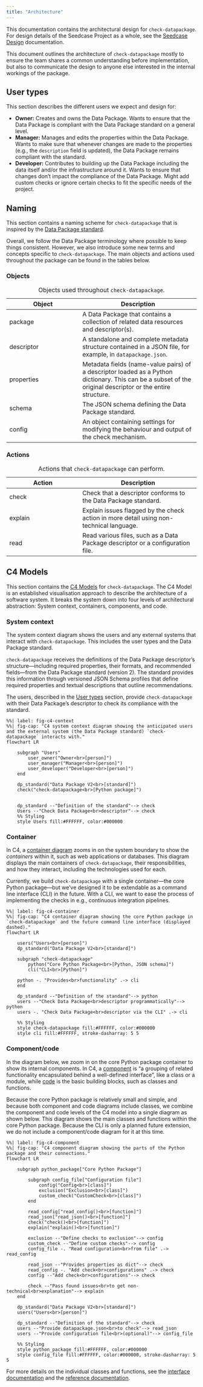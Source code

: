 ```yaml
---
title: "Architecture"
---
```


This documentation contains the architectural design for
`check-datapackage`. For design details of the Seedcase Project as a
whole, see the [Seedcase Design](https://design.seedcase-project.org)
documentation.

This document outlines the architecture of `check-datapackage` mostly to
ensure the team shares a common understanding before implementation, but
also to communicate the design to anyone else interested in the internal
workings of the package.

## User types {#user-types}

This section describes the different users we expect and design for:

-   **Owner:** Creates and owns the Data Package. Wants to ensure that
    the Data Package is compliant with the Data Package standard on a
    general level.
-   **Manager:** Manages and edits the properties within the Data
    Package. Wants to make sure that whenever changes are made to the
    properties (e.g., the `description` field is updated), the Data
    Package remains compliant with the standard.
-   **Developer:** Contributes to building up the Data Package including
    the data itself and/or the infrastructure around it. Wants to ensure
    that changes don't impact the compliance of the Data Package. Might
    add custom checks or ignore certain checks to fit the specific needs
    of the project.

## Naming

This section contains a naming scheme for `check-datapackage` that is
inspired by the [Data Package standard](https://datapackage.org/).

Overall, we follow the Data Package terminology where possible to keep
things consistent. However, we also introduce some new terms and
concepts specific to `check-datapackage`. The main objects and actions
used throughout the package can be found in the tables below.

### Objects

| Object | Description |
|----------------------------|--------------------------------------------|
| package | A Data Package that contains a collection of related data resources and descriptor(s). |
| descriptor | A standalone and complete metadata structure contained in a JSON file, for example, in `datapackage.json`. |
| properties | Metadata fields (name-value pairs) of a descriptor loaded as a Python dictionary. This can be a subset of the original descriptor or the entire structure. |
| schema | The JSON schema defining the Data Package standard. |
| config | An object containing settings for modifying the behaviour and output of the check mechanism. |

: Objects used throughout `check-datapackage`.

### Actions

| Action | Description |
|----------------------------|--------------------------------------------|
| check | Check that a descriptor conforms to the Data Package standard. |
| explain | Explain issues flagged by the check action in more detail using non-technical language. |
| read | Read various files, such as a Data Package descriptor or a configuration file. |

: Actions that `check-datapackage` can perform.

## C4 Models

This section contains the [C4 Models](https://c4model.com/) for
`check-datapackage`. The C4 Model is an established visualisation
approach to describe the architecture of a software system. It breaks
the system down into four levels of architectural abstraction: System
context, containers, components, and code.

### System context

The system context diagram shows the users and any external systems that
interact with `check-datapackage`. This includes the user types and the
Data Package standard.

`check-datapackage` receives the definitions of the Data Package
descriptor's structure---including required properties, their formats,
and recommended fields---from the Data Package standard (version 2). The
standard provides this information through versioned JSON Schema
profiles that define required properties and textual descriptions that
outline recommendations.

The users, described in the [User types](#user-types) section, provide
`check-datapackage` with their Data Package's descriptor to check its
compliance with the standard.

```mermaid
%%| label: fig-c4-context
%%| fig-cap: "C4 system context diagram showing the anticipated users and the external system (the Data Package standard) `check-datapackage` interacts with."
flowchart LR

    subgraph "Users"
        user_owner("Owner<br>[person]")
        user_manager("Manager<br>[person]")
        user_developer("Developer<br>[person]")
    end

    dp_standard("Data Package V2<br>[standard]")
    check("check-datapackage<br>[Python package]")


    dp_standard --"Definition of the standard"--> check
    Users --"Check Data Package<br>descriptor"--> check
    %% Styling
    style Users fill:#FFFFFF, color:#000000
```

### Container

In C4, a [container diagram](https://c4model.com/diagrams/container)
zooms in on the system boundary to show the *containers* within it, such
as web applications or databases. This diagram displays the main
containers of `check-datapackage`, their responsibilities, and how they
interact, including the technologies used for each.

Currently, we build `check-datapackage` with a single container---the
core Python package---but we've designed it to be extendable as a
command line interface (CLI) in the future. With a CLI, we want to ease
the process of implementing the checks in e.g., continuous integration
pipelines.

```mermaid
%%| label: fig-c4-container
%%| fig-cap: "C4 container diagram showing the core Python package in `check-datapackage` and the future command line interface (displayed dashed)."
flowchart LR

    users("Users<br>[person]")
    dp_standard("Data Package V2<br>[standard]")

    subgraph "check-datapackage"
        python("Core Python Package<br>[Python, JSON schema]")
        cli("CLI<br>[Python]")

    python -. "Provides<br>functionality" .-> cli
    end

    dp_standard --"Definition of the standard"--> python
    users --"Check Data Package<br>descriptor programmatically"--> python
    users -. "Check Data Package<br>descriptor via the CLI" .-> cli

    %% Styling
    style check-datapackage fill:#FFFFFF, color:#000000
    style cli fill:#FFFFFF, stroke-dasharray: 5 5
```

### Component/code

In the diagram below, we zoom in on the core Python package container to
show its internal components. In C4, a
[component](https://c4model.com/abstractions/component) is "a grouping
of related functionality encapsulated behind a well-defined interface",
like a class or a module, while
[code](https://c4model.com/abstractions/code) is the basic building
blocks, such as classes and functions.

Because the core Python package is relatively small and simple, and
because both component and code diagrams include classes, we combine the
component and code levels of the C4 model into a single diagram as shown
below. This diagram shows the main classes and functions within the core
Python package. Because the CLI is only a planned future extension, we
do not include a component/code diagram for it at this time.

```mermaid
%%| label: fig-c4-component
%%| fig-cap: "C4 component diagram showing the parts of the Python package and their connections."
flowchart LR

    subgraph python_package["Core Python Package"]

        subgraph config_file["Configuration file"]
            config("Config<br>[class]")
            exclusion("Exclusion<br>[class]")
            custom_check("CustomCheck<br>[class]")
        end

        read_config["read_config()<br>[function]"]
        read_json["read_json()<br>[function]"]
        check("check()<br>[function]")
        explain("explain()<br>[function]")

        exclusion --"Define checks to exclusion"--> config
        custom_check --"Define custom checks"--> config
        config_file -. "Read configuration<br>from file" .-> read_config

        read_json --"Provides properties as dict"--> check
        read_config -. "Add check<br>configurations" .-> check
        config --"Add check<br>configurations"--> check

        check --"Pass found issues<br>to get non-technical<br>explanation"--> explain
    end

    dp_standard("Data Package V2<br>[standard]")
    users("Users<br>[person]")

    dp_standard --"Definition of the standard"--> check
    users --"Provide datapackage.json<br>to check"--> read_json
    users --"Provide configuration file<br>(optional)"--> config_file

    %% Styling
    style python_package fill:#FFFFFF, color:#000000
    style config_file fill:#FFFFFF, color:#000000, stroke-dasharray: 5 5
```

For more details on the individual classes and functions, see the
[interface documentation](/docs/design/interface.qmd) and the [reference
documentation](/docs/reference/index.qmd).

